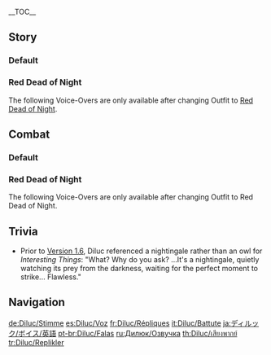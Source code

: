 {{CharacterTabs}}
{{LanguageTabs}}
__TOC__
==Story==
===Default===
{{VO/Story
|character           = Diluc

|vo_01_01_title      = Hello
|vo_01_01_file       = VO_{language}Diluc Hello.ogg
|vo_01_01_tx         = Diluc, of [[Mondstadt]]. Not interested in idle chit-chat. If you have things you want to get done, let me know.

|vo_02_01_title      = Chat: Relax
|vo_02_01_file       = VO_{language}Diluc Chat - Relax.ogg
|vo_02_01_tx         = Guess we can rest a bit.
|vo_02_02_title      = Chat: Knights of Favonius
|vo_02_02_file       = VO_{language}Diluc Chat - Knights of Favonius.ogg
|vo_02_02_tx         = You should really bring the [[Knights of Favonius]] with you next time.
|vo_02_03_title      = Chat: Wine Guild
|vo_02_03_file       = VO_{language}Diluc Chat - Wine Guild.ogg
|vo_02_03_tx         = I still have a lot to do at the Guild. How about you take a rest while I go back?

<!-- Weather -->
|vo_03_01_title      = When It Rains: Umbrella
|vo_03_01_file       = VO_{language}Diluc When It Rains - Umbrella.ogg
|vo_03_01_tx         = I don't need an umbrella, but you can use one if you need.
|vo_03_02_title      = When It Rains: Cleansing
|vo_03_02_file       = VO_{language}Diluc When It Rains - Cleansing.ogg
|vo_03_02_tx         = Rain... If only it could cleanse the corrupt souls of this world.
|vo_03_03_title      = When the Sun Is Out
|vo_03_03_file       = VO_{language}Diluc When the Sun Is Out.ogg
|vo_03_03_tx         = Listen, as long as you stick to your own path, it doesn't matter what Mother Nature throws at you.
|vo_03_04_title      = When the Wind Is Blowing
|vo_03_04_file       = VO_{language}Diluc When the Wind Is Blowing.ogg
|vo_03_04_tx         = Some use the wind's whistling to drown out the sound of their crimes.

|vo_04_01_title      = Good Morning
|vo_04_01_file       = VO_{language}Diluc Good Morning.ogg
|vo_04_01_tx         = No need for small talk. All that matters is that you were safe last night.
|vo_04_02_title      = Good Afternoon
|vo_04_02_file       = VO_{language}Diluc Good Afternoon.ogg
|vo_04_02_tx         = Would you like to try the secret menu?
|vo_04_03_title      = Good Evening
|vo_04_03_file       = VO_{language}Diluc Good Evening.ogg
|vo_04_03_tx         = Night has fallen.
|vo_04_04_title      = Good Night
|vo_04_04_file       = VO_{language}Diluc Good Night.ogg
|vo_04_04_tx         = Alright, see you next time. I'll make sure you leave safely.

|vo_05_01_title      = About {name}
|vo_05_01_file       = VO_{language}Diluc About Diluc.ogg
|vo_05_01_tx         = The legend of the "Darknight Hero"? An interesting rumor.

|vo_06_01_title      = About Us: Needs
|vo_06_01_file       = VO_{language}Diluc About Us - Needs.ogg
|vo_06_01_tx         = Just say the word if you need anything. For reimbursements, ask [[Elzer]].
|vo_06_01_mention    = Elzer

|vo_06_02_title      = About Us: Proof
|vo_06_02_friendship = 6
|vo_06_02_file       = VO_{language}Diluc About Us - Proof.ogg
|vo_06_02_tx         = You have already proven your determination. Well then, it is now time for you to witness my resolve.

|vo_07_01_title      = About the [[Vision]]
|vo_07_01_friendship = 4
|vo_07_01_file       = VO_{language}Diluc About the Vision.ogg
|vo_07_01_tx         = Visions are a light in the sea of darkness that surrounds those who have lost their way. But for those who have faith, they are little more than badges of conviction.
|vo_07_02_title      = Something to Share
|vo_07_02_file       = VO_{language}Diluc Something to Share.ogg
|vo_07_02_tx         = Occasionally I'll work the bar at [[Angel's Share]]. The tavern is known for being the center of information in Mondstadt.

|vo_07_03_title      = Interesting Things
|vo_07_03_file       = VO_{language}Diluc Interesting Things (1.6).ogg
|vo_07_03_tx         = What? Why do you ask? ...It's an owl, quietly watching its prey from the darkness, waiting for the perfect moment to strike... Flawless.

|vo_08_01_title      = About [[Kaeya]]
|vo_08_01_friendship = 4
|vo_08_01_file       = VO_{language}Diluc About Kaeya.ogg
|vo_08_01_tx         = Kaeya? You can only trust half of what he says... at best.
|vo_08_01_mention    = Kaeya

|vo_08_02_title      = About [[Lisa]]
|vo_08_02_friendship = 4
|vo_08_02_file       = VO_{language}Diluc About Lisa.ogg
|vo_08_02_tx         = I believe Lisa has the potential to become the most reliable of the knights. If she's willing.
|vo_08_02_mention    = Lisa

|vo_08_03_title      = About [[Jean]]: Enemies
|vo_08_03_friendship = 4
|vo_08_03_file       = VO_{language}Diluc About Jean - Enemies.ogg
|vo_08_03_tx         = Trifling matters can become Jean's greatest enemy.
|vo_08_03_mention    = Jean

|vo_08_04_title      = About Jean: Responsibilities
|vo_08_04_friendship = 4
|vo_08_04_file       = VO_{language}Diluc About Jean - Responsibilities.ogg
|vo_08_04_tx         = Her unparalleled sense of responsibility is the sole reason why she still hasn't found her true calling.
|vo_08_04_mention    = Jean

|vo_08_05_title      = About [[Mona]]
|vo_08_05_friendship = 4
|vo_08_05_file       = VO_{language}Diluc About Mona.ogg
|vo_08_05_tx         = The land of Mondstadt, by the [[Anemo Archon]]'s grace, is bountiful. I see no need for the harvest forecasts of astrologers.
|vo_08_05_mention    = Barbatos,Mona

|vo_08_06_title      = About [[Diona]]
|vo_08_06_friendship = 4
|vo_08_06_file       = VO_{language}Diluc About Diona.ogg
|vo_08_06_tx         = Diona's attitude towards me is... how should I put it? Rather rigid. I've yet to find the opportunity to speak with her properly. I'm not sure if it's an issue with my family line or&mdash; Oh? It's not? She simply despises alcohol? Huh... I never thought I'd come across another bartender like myself in Mondstadt.
|vo_08_06_mention    = Diona

|vo_08_07_title      = About [[Varka]]
|vo_08_07_friendship = 4
|vo_08_07_file       = VO_{language}Diluc About Varka.ogg
|vo_08_07_tx         = Grand Master Varka... While I understand his disposition, I can make no sense of his actions. ...I&mdash;I've said too much already. I've long since left the Knights of Favonius. Forget I said anything.
|vo_08_07_mention    = Varka

|vo_08_08_title      = About [[Eula]]
|vo_08_08_friendship = 4
|vo_08_08_file       = VO_{language}Diluc About Eula.ogg
|vo_08_08_tx         = Ah, yes... I've heard about her. She has her own convictions. Her determination to liberate herself from the shackles of her clan is praiseworthy. But, she's... joined the Knights of Favonius.
|vo_08_08_mention    = Eula

|vo_09_01_title      = More About {name}: I
|vo_09_01_file       = VO_{language}Diluc More About Diluc - 01.ogg
|vo_09_01_tx         = You have business to attend to?

|vo_09_02_title      = More About {name}: II
|vo_09_02_friendship = 3
|vo_09_02_file       = VO_{language}Diluc More About Diluc - 02.ogg
|vo_09_02_tx         = Huh? Knights of Favonius? ...I have nothing to say about them. We have different views is all.

|vo_09_03_title      = More About {name}: III
|vo_09_03_friendship = 4
|vo_09_03_file       = VO_{language}Diluc More About Diluc - 03.ogg
|vo_09_03_tx         = It's been a long while since I played chess with anyone but my butler. I just so happen to have a moment. Care to play a round?
|vo_09_03_mention    = Elzer

|vo_09_04_title      = More About {name}: IV
|vo_09_04_friendship = 5
|vo_09_04_file       = VO_{language}Diluc More About Diluc - 04.ogg
|vo_09_04_tx         = Checkmate! ...Still, it's been a while since someone tested me this much.

|vo_09_05_title      = More About {name}: V
|vo_09_05_friendship = 6
|vo_09_05_file       = VO_{language}Diluc More About Diluc - 05.ogg
|vo_09_05_tx         = Not bad. Be it chess or combat, you always seem to surprise me. Hm, working with you is quite the novelty. So... I look forward to continuing to work with you, partner.

|vo_10_01_title      = {name}'s Hobbies
|vo_10_01_file       = VO_{language}Diluc Hobbies.ogg
|vo_10_01_tx         = The artwork in the manor? It's not mine. It's a collection that belonged to my [[Crepus|late father]].
|vo_10_01_mention    = Crepus
|vo_10_02_title      = {name}'s Troubles
|vo_10_02_file       = VO_{language}Diluc Troubles.ogg
|vo_10_02_tx         = The darkness that seethes with evil, full of demons that must be vanquished, will take more than a blade to be torn asunder.
|vo_10_03_title      = Favorite Food
|vo_10_03_file       = VO_{language}Diluc Favorite Food.ogg
|vo_10_03_tx         = You want to know what's in my glass? It's... grape juice. My drink of choice.
|vo_10_04_title      = Least Favorite Food
|vo_10_04_file       = VO_{language}Diluc Least Favorite Food.ogg
|vo_10_04_tx         = I don't like alcohol. It's just... I don't like how it feels in my mouth...

<!-- Receiving a Gift -->
|vo_11_01_title      = Receiving a Gift: I
|vo_11_01_file       = VO_{language}Diluc Receiving a Gift - 01.ogg
|vo_11_01_tx         = Exquisite. Unforgettable flavors.

|vo_11_02_title      = Receiving a Gift: II
|vo_11_02_file       = VO_{language}Diluc Receiving a Gift - 02.ogg
|vo_11_02_tx         = I can see the chef put their heart into this one. A fine dish.

|vo_11_03_title      = Receiving a Gift: III
|vo_11_03_file       = VO_{language}Diluc Receiving a Gift - 03.ogg
|vo_11_03_tx         = ...Umm, thanks.

|vo_12_01_title      = Birthday
|vo_12_01_file       = VO_{language}Diluc Birthday.ogg
|vo_12_01_tx         = Happy birthday. This is an important day for you. So tell me, what is it you wish for? If it is within my power to bestow it upon you, I will give it my consideration.

|vo_13_01_title      = Feelings About Ascension: Intro
|vo_13_01_ascension  = 1
|vo_13_01_file       = VO_{language}Diluc Feelings About Ascension - 01.ogg
|vo_13_01_tx         = Power is necessary if we are to meet our objectives.
|vo_13_02_title      = Feelings About Ascension: Building Up
|vo_13_02_ascension  = 2
|vo_13_02_file       = VO_{language}Diluc Feelings About Ascension - 02.ogg
|vo_13_02_tx         = What lies in wait for us? I rarely stop to think about it.<br>No matter what dares to stand in my way, I must press forward.
|vo_13_03_title      = Feelings About Ascension: Climax
|vo_13_03_ascension  = 4
|vo_13_03_file       = VO_{language}Diluc Feelings About Ascension - 03.ogg
|vo_13_03_tx         = I've become stronger... Though it is still not enough, I will always face the darkness.<br>For dawn to come, there must be those who dare to pierce the darkness with their light.
|vo_13_04_title      = Feelings About Ascension: Conclusion
|vo_13_04_ascension  = 6
|vo_13_04_file       = VO_{language}Diluc Feelings About Ascension - 04.ogg
|vo_13_04_tx         = I used to believe... if I was to stamp out evil, I would have to walk alone in darkness. However, seeing your perseverance, I know I was wrong. Friend... I owe you my thanks.
}}

===Red Dead of Night===
The following Voice-Overs are only available after changing Outfit to [[Red Dead of Night]].
{{VO/Story
|character           = Diluc

|vo_01_01_title      = Chat: Preparation
|vo_01_01_file       = VO_{language}Diluc Red Dead of Night Chat - Preparation.ogg
|vo_01_01_tx         = We should prepare while we can, then make a preemptive strike against the enemy.
|vo_01_02_title      = Chat: Planning
|vo_01_02_file       = VO_{language}Diluc Red Dead of Night Chat - Planning.ogg
|vo_01_02_tx         = Let's take a moment to rest and plan our next move.
|vo_01_03_title      = Chat: Warning
|vo_01_03_file       = VO_{language}Diluc Red Dead of Night Chat - Warning.ogg
|vo_01_03_tx         = Every course of action has its risks. Be careful.
}}

==Combat==
===Default===
{{Combat VO
|character           = Diluc

|skill_1_tx          = Hmph.
|skill_2_tx          = Hah!
|skill_3_tx          = Haah!&mdash;&mdash;

|burst_1_tx          = Your verdict is...!
|burst_2_tx          = Burn!
|burst_3_tx          = Time for &mdash; retribution!

|sprint-s_1_file     = Sprint Start 01,Sprint Start 02,Sprint Start 03

|glider_1_file       = Deploying Wind Glider 01,Deploying Wind Glider 02,Deploying Wind Glider 03

|chest_1_tx          = Hmph, better than nothing.
|chest_2_tx          = I suppose this will do.
|chest_3_tx          = We'll need more where that came from.

|low-hp_1_tx         = Is that all you've got?
|low-hp_2_tx         = Darn you!
|low-hp_2_actual_tx  = Damn you!
|low-hp_3_tx         = You will pay for that!

|ally-low-hp_1_tx    = Careful!
|ally-low-hp_2_tx    = Don't burn yourself out! Retreat!
|ally-low-hp_2_actual_tx    = I see... Don't burn yourself out! Retreat!

|fallen_1_tx         = Where did I go wrong...
|fallen_2_tx         = There can be no excuse... for defeat...
|fallen_3_tx         = My flame... has been... extinguished...

|hit-l_1_file        = Light Hit Taken 01,Light Hit Taken 02,Light Hit Taken 03,Light Hit Taken 04,Light Hit Taken 05,Light Hit Taken 06

|hit-h_1_file        = Heavy Hit Taken 02
|hit-h_1_tx          = Urgh!
|hit-h_2_file        = Heavy Hit Taken 01,Heavy Hit Taken 03,Heavy Hit Taken 04,Heavy Hit Taken 05,Heavy Hit Taken 06

|join_1_tx           = Let's go.
|join_2_tx           = What's our objective?
|join_3_tx           = Let's finish this, swiftly.

|atk-l_1_file        = Light Attack 01,Light Attack 02,Light Attack 03,Light Attack 04,Light Attack 05,Light Attack 06,Light Attack 07

|atk-m_1_file        = Mid Attack 01,Mid Attack 02,Mid Attack 03

|atk-h_1_file        = Heavy Attack 01,Heavy Attack 02,Heavy Attack 03

|climb_1_file        = Climbing 01,Climbing 02,Climbing 03,Climbing 04,Climbing 05

|climb-b_1_file      = Climbing Breath 01,Climbing Breath 02,Climbing Breath 03,Climbing Breath 04

|jump_1_file         = Jumping 01,Jumping 02,Jumping 03,Jumping 04,Jumping 05
<!--
Copy paste the following line in any section that does not have any voice files, change the X for the section's title:
'''Diluc does not feature any X Voice-Overs'''
-->
}}

===Red Dead of Night===
The following Voice-Overs are only available after changing Outfit to Red Dead of Night.
{{Combat VO
|character           = Diluc Red Dead of Night

|skill_1_tx          = Huh!
|skill_2_tx          = Hyah!
|skill_3_tx          = Haah!&mdash;

|burst_1_tx          = Flames, purge!
|burst_2_tx          = Lay waste to the wicked!
|burst_3_tx          = Dawn, break forth!
}}

==Trivia==
* Prior to [[Version 1.6]], Diluc referenced a nightingale rather than an owl for ''Interesting Things'': {{A|VO_Diluc_Interesting_Things.ogg}} "What? Why do you ask? ...It's a nightingale, quietly watching its prey from the darkness, waiting for the perfect moment to strike... Flawless."

==Navigation==
{{Character Navbox|VO}}

[[de:Diluc/Stimme]]
[[es:Diluc/Voz]]
[[fr:Diluc/Répliques]]
[[it:Diluc/Battute]]
[[ja:ディルック/ボイス/英語]]
[[pt-br:Diluc/Falas]]
[[ru:Дилюк/Озвучка]]
[[th:Diluc/เสียงพากย์]]
[[tr:Diluc/Replikler]]